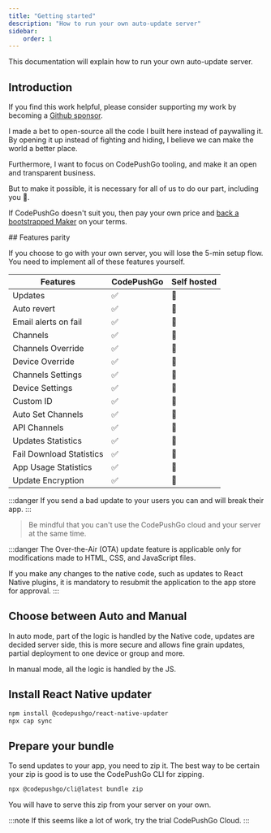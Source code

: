 ```yaml
---
title: "Getting started"
description: "How to run your own auto-update server"
sidebar:
    order: 1
---
```



This documentation will explain how to run your own auto-update server.

## Introduction

If you find this work helpful, please consider supporting my work by becoming a [Github sponsor](https://github.com/sponsors/riderx).

I made a bet to open-source all the code I built here instead of paywalling it. By opening it up instead of fighting and hiding, I believe we can make the world a better place.

Furthermore, I want to focus on CodePushGo tooling, and make it an open and transparent business.

But to make it possible, it is necessary for all of us to do our part, including you 🥹.

If CodePushGo doesn't suit you, then pay your own price and [back a bootstrapped Maker](https://github.com/sponsors/riderx) on your terms.

<LinkCard title="Consider Contributing" href="/docs/plugin/self-hosted/contributing/"/>
## Features parity

If you choose to go with your own server, you will lose the 5-min setup flow.\
You need to implement all of these features yourself.


| Features                 | CodePushGo | Self hosted |
| ------------------------ | ----- | ----------- |
| Updates                  | ✅     | 🚧         |
| Auto revert              | ✅     | 🚧         |
| Email alerts on fail     | ✅     | 🚧         |
| Channels                 | ✅     | 🚧         |
| Channels Override        | ✅     | 🚧         |
| Device Override          | ✅     | 🚧         |
| Channels Settings        | ✅     | 🚧         |
| Device Settings          | ✅     | 🚧         |
| Custom ID                | ✅     | 🚧         |
| Auto Set Channels        | ✅     | 🚧         |
| API Channels             | ✅     | 🚧         |
| Updates Statistics       | ✅     | 🚧         |
| Fail Download Statistics | ✅     | 🚧         |
| App Usage Statistics     | ✅     | 🚧         |
| Update Encryption        | ✅     | 🚧         |

:::danger
If you send a bad update to your users you can and will break their app.
:::

> Be mindful that you can't use the CodePushGo cloud and your server at the same time.



:::danger
The Over-the-Air (OTA) update feature is applicable only for modifications made to HTML, CSS, and JavaScript files.

If you make any changes to the native code, such as updates to React Native plugins, it is mandatory to resubmit the application to the app store for approval.
:::

## Choose between Auto and Manual
In auto mode, part of the logic is handled by the Native code, updates are decided server side, this is more secure and allows fine grain updates, partial deployment to one device or group and more.

In manual mode, all the logic is handled by the JS.



<LinkCard
	title="Auto Update"
	href="/docs/plugin/self-hosted/auto-update/"
/>

<LinkCard
	title="Manual"
	href="/docs/plugin/self-hosted/manual-update/"
/>

## Install React Native updater

```bash title="Install the React Native updater"
npm install @codepushgo/react-native-updater
npx cap sync
```

## Prepare your bundle

To send updates to your app, you need to zip it.
The best way to be certain your zip is good is to use the CodePushGo CLI for zipping.
```bash title="Create a bundle with your files to serve from your server"
npx @codepushgo/cli@latest bundle zip
```


You will have to serve this zip from your server on your own.

<LinkCard
	title="Auto Update"
	href="/docs/plugin/self-hosted/auto-update/"
/>

<LinkCard
	title="Manual"
	href="/docs/plugin/self-hosted/manual-update/"
/>


:::note
If this seems like a lot of work, try the trial CodePushGo Cloud.
:::
